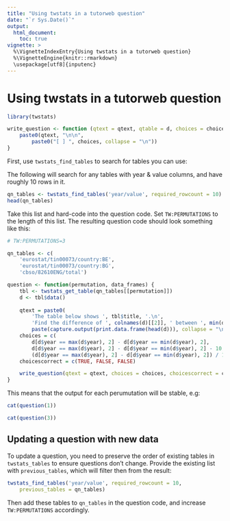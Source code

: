 ```yaml
---
title: "Using twstats in a tutorweb question"
date: "`r Sys.Date()`"
output:
  html_document:
    toc: true
vignette: >
  %\VignetteIndexEntry{Using twstats in a tutorweb question}
  %\VignetteEngine{knitr::rmarkdown}
  \usepackage[utf8]{inputenc}
---
```


# Using twstats in a tutorweb question

```r
library(twstats)

write_question <- function (qtext = qtext, qtable = d, choices = choices, choicescorrect = choices_correct) {
    paste0(qtext, "\n\n",
        paste0("[ ] ", choices, collapse = "\n"))
}
```
First, use ``twstats_find_tables`` to search for tables you can use:

The following will search for any tables with year & value columns, and have
roughly 10 rows in it.

```r
qn_tables <- twstats_find_tables('year/value', required_rowcount = 10)
head(qn_tables)
```

Take this list and hard-code into the question code. Set ``TW:PERMUTATIONS`` to the length of
this list. The resulting question code should look something like this:

```r
# TW:PERMUTATIONS=3

qn_tables <- c(
    'eurostat/tin00073/country:BE',
    'eurostat/tin00073/country:BG',
    'cbso/82610ENG/total')

question <- function(permutation, data_frames) {
    tbl <- twstats_get_table(qn_tables[[permutation]])
    d <- tbl$data()
    
    qtext = paste0(
        'The table below shows ', tbl$title, '.\n',
        'Find the difference of ', colnames(d)[[2]], ' between ', min(d$year), ' and ', max(d$year),"\n\n",
        paste(capture.output(print.data.frame(head(d))), collapse = "\n"))
    choices = c(
        d[d$year == max(d$year), 2] - d[d$year == min(d$year), 2],
        d[d$year == max(d$year), 2] - d[d$year == min(d$year), 2] - 10,
        (d[d$year == max(d$year), 2] - d[d$year == min(d$year), 2]) / 10)
    choicescorrect = c(TRUE, FALSE, FALSE)

    write_question(qtext = qtext, choices = choices, choicescorrect = choices_correct);
}
```

This means that the output for each perumutation will be stable, e.g:

```r
cat(question(1))
```

```r
cat(question(3))
```

## Updating a question with new data

To update a question, you need to preserve the order of existing tables in ``twstats_tables`` to ensure questions don't change.
Provide the existing list with ``previous_tables``, which will filter then from the result:

```r
twstats_find_tables('year/value', required_rowcount = 10,
    previous_tables = qn_tables)
```

Then add these tables to ``qn_tables`` in the question code, and increase ``TW:PERMUTATIONS`` accordingly.